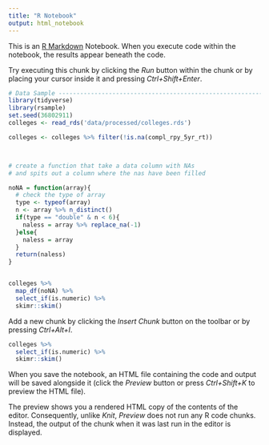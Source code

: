 ```yaml
---
title: "R Notebook"
output: html_notebook
---
```


This is an [R Markdown](http://rmarkdown.rstudio.com) Notebook. When you execute code within the notebook, the results appear beneath the code. 

Try executing this chunk by clicking the *Run* button within the chunk or by placing your cursor inside it and pressing *Ctrl+Shift+Enter*. 

```r
# Data Sample -------------------------------------------------------------
library(tidyverse) 
library(rsample)
set.seed(36802911)
colleges <- read_rds('data/processed/colleges.rds')

colleges <- colleges %>% filter(!is.na(compl_rpy_5yr_rt))



# create a function that take a data column with NAs
# and spits out a column where the nas have been filled 

noNA = function(array){
  # check the type of array
  type <- typeof(array)
  n <- array %>% n_distinct()
  if(type == "double" & n < 6){
    naless = array %>% replace_na(-1)
  }else{
    naless = array
  }
  return(naless)
}


colleges %>% 
  map_df(noNA) %>% 
  select_if(is.numeric) %>% 
  skimr::skim()
```

Add a new chunk by clicking the *Insert Chunk* button on the toolbar or by pressing *Ctrl+Alt+I*.
```r
colleges %>% 
  select_if(is.numeric) %>% 
  skimr::skim()
```


When you save the notebook, an HTML file containing the code and output will be saved alongside it (click the *Preview* button or press *Ctrl+Shift+K* to preview the HTML file).

The preview shows you a rendered HTML copy of the contents of the editor. Consequently, unlike *Knit*, *Preview* does not run any R code chunks. Instead, the output of the chunk when it was last run in the editor is displayed.

